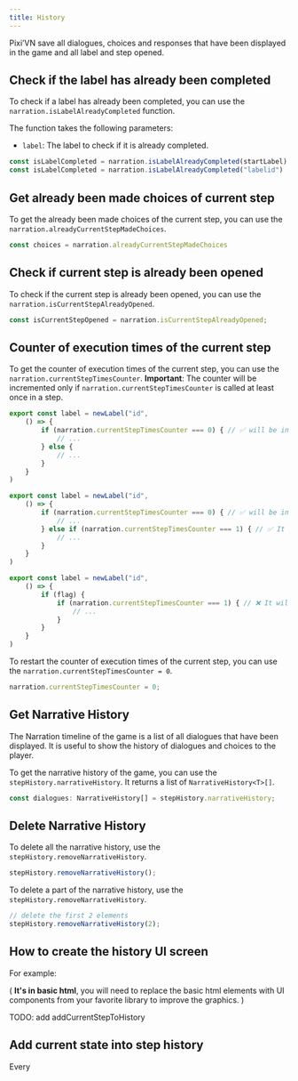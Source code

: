 ```yaml
---
title: History
---
```


Pixi’VN save all dialogues, choices and responses that have been displayed in the game and all label and step opened.

## Check if the label has already been completed

To check if a label has already been completed, you can use the `narration.isLabelAlreadyCompleted` function.

The function takes the following parameters:

* `label`: The <DynamicLink href="/start/labels">label</DynamicLink> to check if it is already completed.

```typescript
const isLabelCompleted = narration.isLabelAlreadyCompleted(startLabel)
const isLabelCompleted = narration.isLabelAlreadyCompleted("labelid")
```

## Get already been made choices of current step

To get the already been made choices of the current step, you can use the `narration.alreadyCurrentStepMadeChoices`.

```typescript
const choices = narration.alreadyCurrentStepMadeChoices
```

## Check if current step is already been opened

To check if the current step is already been opened, you can use the `narration.isCurrentStepAlreadyOpened`.

```typescript
const isCurrentStepOpened = narration.isCurrentStepAlreadyOpened;
```

## Counter of execution times of the current step

To get the counter of execution times of the current step, you can use the `narration.currentStepTimesCounter`. **Important**: The counter will be incremented only if `narration.currentStepTimesCounter` is called at least once in a step.

```ts title="labels/startLabel.ts"
export const label = newLabel("id",
    () => {
        if (narration.currentStepTimesCounter === 0) { // ✅ will be incremented
            // ...
        } else {
            // ...
        }
    }
)
```

```ts title="labels/startLabel.ts"
export const label = newLabel("id",
    () => {
        if (narration.currentStepTimesCounter === 0) { // ✅ will be incremented
            // ...
        } else if (narration.currentStepTimesCounter === 1) { // ✅ It will not be incremented, because it has already been incremented in this step
            // ...
        }
    }
)
```

```ts title="labels/startLabel.ts"
export const label = newLabel("id",
    () => {
        if (flag) {
            if (narration.currentStepTimesCounter === 1) { // ❌ It will be incremented only if "flag" is true
                // ...
            }
        }
    }
)
```

To restart the counter of execution times of the current step, you can use the `narration.currentStepTimesCounter = 0`.

```typescript
narration.currentStepTimesCounter = 0;
```

## Get Narrative History

The Narration timeline of the game is a list of all dialogues that have been displayed. It is useful to show the history of dialogues and choices to the player.

To get the narrative history of the game, you can use the `stepHistory.narrativeHistory`. It returns a list of `NarrativeHistory<T>[]`.

```typescript
const dialogues: NarrativeHistory[] = stepHistory.narrativeHistory;
```

## Delete Narrative History

To delete all the narrative history, use the `stepHistory.removeNarrativeHistory`.

```typescript
stepHistory.removeNarrativeHistory();
```

To delete a part of the narrative history, use the `stepHistory.removeNarrativeHistory`.

```typescript
// delete the first 2 elements
stepHistory.removeNarrativeHistory(2);
```

## How to create the history UI screen

For example:

( **It's in basic html**, you will need to replace the basic html elements with UI components from your favorite library to improve the graphics. )

<Sandbox
  template="ryzljv"
  entry="/src/screens/HistoryScreen.tsx"
/>

<Comments>
TODO: add addCurrentStepToHistory

## Add current state into step history

Every
</Comments>
